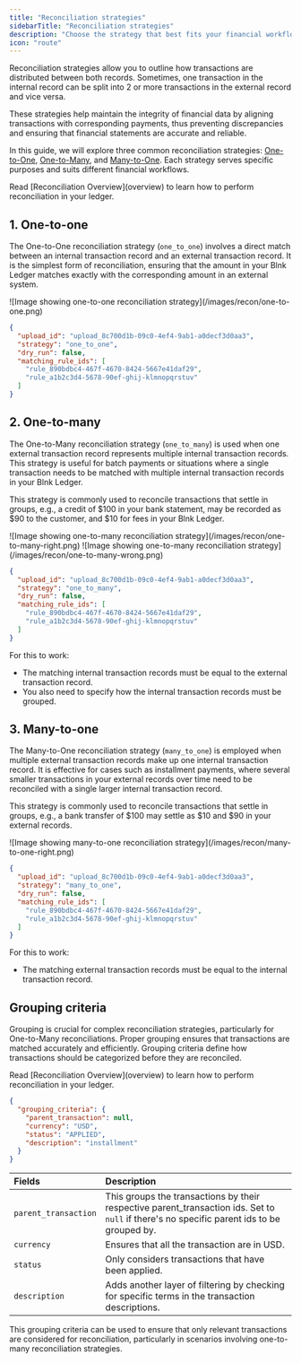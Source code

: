 ```yaml
---
title: "Reconciliation strategies"
sidebarTitle: "Reconciliation strategies"
description: "Choose the strategy that best fits your financial workflows."
icon: "route"
---
```



Reconciliation strategies allow you to outline how transactions are distributed between both records. Sometimes, one transaction in the internal record can be split into 2 or more transactions in the external record and vice versa.

These strategies help maintain the integrity of financial data by aligning transactions with corresponding payments, thus preventing discrepancies and ensuring that financial statements are accurate and reliable. 

In this guide, we will explore three common reconciliation strategies: [One-to-One](#1-one-to-one), [One-to-Many](#2-one-to-money), and [Many-to-One](#3-many-to-one). Each strategy serves specific purposes and suits different financial workflows.

<Note>
    Read [Reconciliation Overview](overview) to learn how to perform reconciliation in your ledger.
</Note>

## 1. One-to-one

The One-to-One reconciliation strategy (`one_to_one`) involves a direct match between an internal transaction record and an external transaction record. It is the simplest form of reconciliation, ensuring that the amount in your Blnk Ledger matches exactly with the corresponding amount in an external system.

<Frame caption="One-to-one strategy">
    ![Image showing one-to-one reconciliation strategy](/images/recon/one-to-one.png)
</Frame>

```json Example
{
  "upload_id": "upload_8c700d1b-09c0-4ef4-9ab1-a0decf3d0aa3",
  "strategy": "one_to_one",
  "dry_run": false,
  "matching_rule_ids": [
    "rule_890bdbc4-467f-4670-8424-5667e41daf29",
    "rule_a1b2c3d4-5678-90ef-ghij-klmnopqrstuv"
  ]
}
```

## 2. One-to-many

The One-to-Many reconciliation strategy (`one_to_many`) is used when one external transaction record represents multiple internal transaction records. This strategy is useful for batch payments or situations where a single transaction needs to be matched with multiple internal transaction records in your Blnk Ledger.

This strategy is commonly used to reconcile transactions that settle in groups, e.g., a credit of \$100 in your bank statement, may be recorded as \$90 to the customer, and \$10 for fees in your Blnk Ledger.

<Frame caption="One-to-many strategy (matched)">
    ![Image showing one-to-many reconciliation strategy](/images/recon/one-to-many-right.png)
</Frame>
<Frame caption="One-to-many strategy (not matched)">
    ![Image showing one-to-many reconciliation strategy](/images/recon/one-to-many-wrong.png)
</Frame>

```json Example
{
  "upload_id": "upload_8c700d1b-09c0-4ef4-9ab1-a0decf3d0aa3",
  "strategy": "one_to_many",
  "dry_run": false,
  "matching_rule_ids": [
    "rule_890bdbc4-467f-4670-8424-5667e41daf29",
    "rule_a1b2c3d4-5678-90ef-ghij-klmnopqrstuv"
  ]
}
```

For this to work:

- The matching internal transaction records must be equal to the external transaction record.
- You also need to specify how the internal transaction records must be grouped.

## 3. Many-to-one

The Many-to-One reconciliation strategy (`many_to_one`) is employed when multiple external transaction records make up one internal transaction record. It is effective for cases such as installment payments, where several smaller transactions in your external records over time need to be reconciled with a single larger internal transaction record.

This strategy is commonly used to reconcile transactions that settle in groups, e.g., a bank transfer of \$100 may settle as \$10 and \$90 in your external records. 

<Frame caption="Many-to-one strategy">
    ![Image showing many-to-one reconciliation strategy](/images/recon/many-to-one-right.png)
</Frame>

```json Example
{
  "upload_id": "upload_8c700d1b-09c0-4ef4-9ab1-a0decf3d0aa3",
  "strategy": "many_to_one",
  "dry_run": false,
  "matching_rule_ids": [
    "rule_890bdbc4-467f-4670-8424-5667e41daf29",
    "rule_a1b2c3d4-5678-90ef-ghij-klmnopqrstuv"
  ]
}
```

For this to work:

- The matching external transaction records must be equal to the internal transaction record.

## Grouping criteria

Grouping is crucial for complex reconciliation strategies, particularly for One-to-Many reconciliations. Proper grouping ensures that transactions are matched accurately and efficiently. Grouping criteria define how transactions should be categorized before they are reconciled.

<Note>
    Read [Reconciliation Overview](overview) to learn how to perform reconciliation in your ledger.
</Note>

```json
{
  "grouping_criteria": {
    "parent_transaction": null,
    "currency": "USD",
    "status": "APPLIED",
    "description": "installment"
  }
}
```

| Fields | Description | 
| :--- | :--- |
| `parent_transaction` | This groups the transactions by their respective parent_transaction ids. Set to `null` if there's no specific parent ids to be grouped by. |
| `currency` | Ensures that all the transaction are in USD. |
| `status` | Only considers transactions that have been applied. |
| `description` | Adds another layer of filtering by checking for specific terms in the transaction descriptions. |

This grouping criteria can be used to ensure that only relevant transactions are considered for reconciliation, particularly in scenarios involving one-to-many reconciliation strategies.

<NeedHelp />